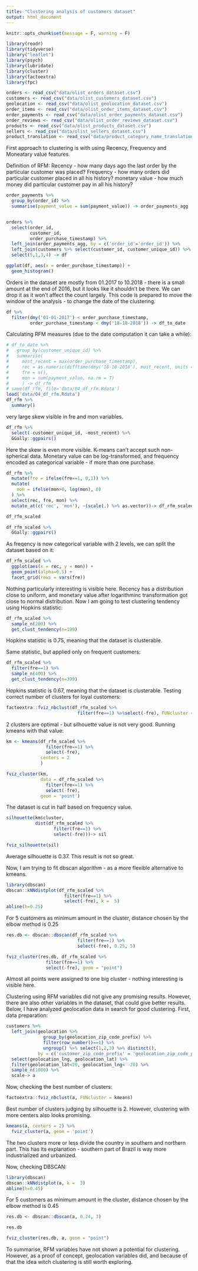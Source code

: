 ```yaml
---
title: "Clustering analysis of customers dataset"
output: html_document
---
```



```r
knitr::opts_chunk$set(message = F, warning = F)
```


```r
library(readr)
library(tidyverse)
library("leaflet")
library(psych)
library(lubridate)
library(cluster)
library(factoextra)
library(fpc)

orders <- read_csv("data/olist_orders_dataset.csv")
customers <- read_csv("data/olist_customers_dataset.csv")
geolocation <- read_csv("data/olist_geolocation_dataset.csv")
order_items <- read_csv("data/olist_order_items_dataset.csv")
order_payments <- read_csv("data/olist_order_payments_dataset.csv")
order_reviews <- read_csv("data/olist_order_reviews_dataset.csv")
products <- read_csv("data/olist_products_dataset.csv")
sellers <- read_csv("data/olist_sellers_dataset.csv")
product_translation <- read_csv("data/product_category_name_translation.csv")
```

First approach to clustering is with using Recency, Frequency and Moneatary value features.

Definition of RFM:
Recency - how many days ago the last order by the particular customer was placed?
Frequency - how many orders did particular customer placed in all his history?
monetary value - how much money did particular customer pay in all his history?

```r
order_payments %>%
  group_by(order_id) %>%
  summarise(payment_value = sum(payment_value)) -> order_payments_agg


orders %>%
  select(order_id,
         customer_id,
         order_purchase_timestamp) %>%
  left_join(order_payments_agg, by = c('order_id'='order_id')) %>%
  left_join(customers %>% select(customer_id, customer_unique_id)) %>%
  select(5,1,3,4) -> df

ggplot(df, aes(x = order_purchase_timestamp)) +
  geom_histogram()
```

Orders in the dataset are mostly from 01.2017 to 10.2018 - 
there is a small amount at the end of 2016, but it looks like it shouldn't be there. 
We can drop it as it won't affect the count largely.
This code is prepared to move the window of the analysis - to change the date of the clustering.

```r
df %>%
  filter(dmy('01-01-2017') < order_purchase_timestamp, 
         order_purchase_timestamp < dmy('18-10-2018')) -> df_to_date
```


Calculating RFM measures (due to the date computation it can take a while):

```r
# df_to_date %>%
#   group_by(customer_unique_id) %>%
#   summarise(
#     most_recent = max(order_purchase_timestamp),
#     rec = as.numeric(difftime(dmy('18-10-2018'), most_recent, units = 'days')),
#     fre = n(),
#     mon = sum(payment_value, na.rm = T)
#     ) -> df_rfm
# save(df_rfm, file='data/04_df_rfm.Rdata')
load('data/04_df_rfm.Rdata')
df_rfm %>%
  summary()
```

very large skew visible in fre and mon variables.

```r
df_rfm %>% 
  select(-customer_unique_id, -most_recent) %>%
  GGally::ggpairs()
```

Here the skew is even more visible. K-means can't accept such non-spherical data. 
Monetary value can be log-transformed, and frequency encoded as categorical variable - 
if more than one purchase.

```r
df_rfm %>%
  mutate(fre = ifelse(fre==1, 0,1)) %>%
  mutate(
    mon = ifelse(mon>0, log(mon), 0)
  ) %>%
  select(rec, fre, mon) %>%
  mutate_at(c('rec', 'mon'), ~(scale(.) %>% as.vector))-> df_rfm_scaled

df_rfm_scaled

df_rfm_scaled %>% 
  GGally::ggpairs()
```

As freqency is now categorical variable with 2 levels, we can split the dataset based on it: 

```r
df_rfm_scaled %>%
  ggplot(aes(x = rec, y = mon)) +
  geom_point(alpha=0.5) +
  facet_grid(rows = vars(fre))
```

Nothing particularly interesting is visible here. Recency has a distribution close to uniform,
and monetary value after logarithminc transformation got close to normal distribution. 
Now I am going to test clustering tendency using Hopkins statistic:

```r
df_rfm_scaled %>%
  sample_n(200) %>%
  get_clust_tendency(n=199)
```

Hopkins statistic is 0.75, meaning that the dataset is clusterable. 

Same statistic, but applied only on frequent customers:

```r
df_rfm_scaled %>%
  filter(fre==1) %>%
  sample_n(400) %>%
  get_clust_tendency(n=399)
```

Hopkins statistic is 0.67, meaning that the dataset is clusterable.
Testing correct number of clusters for loyal customers:

```r
factoextra::fviz_nbclust(df_rfm_scaled %>%
                           filter(fre==1) %>%select(-fre), FUNcluster = kmeans)
```

2 clusters are optimal - but silhouette value is not very good. Running kmeans with that value:

```r
km <- kmeans(df_rfm_scaled %>%
               filter(fre==1) %>%
               select(-fre), 
             centers = 2
             )

fviz_cluster(km, 
             data = df_rfm_scaled %>%
               filter(fre==1) %>%
               select(-fre),
             geom = 'point')

```

The dataset is cut in half based on frequency value.

```r
silhouette(km$cluster, 
           dist(df_rfm_scaled %>%
                  filter(fre==1) %>%
                  select(-fre)))-> sil

fviz_silhouette(sil)
```

Average silhouette is 0.37. This result is not so great. 

Now, I am trying to fit dbscan algorithm - as a more flexible alternative to kmeans.

```r
library(dbscan)
dbscan::kNNdistplot(df_rfm_scaled %>%
                      filter(fre==1) %>%
                      select(-fre), k =  5)
abline(h=0.25)
```


For 5 customers as minimum amount in the cluster, 
distance chosen by the elbow method is 0.25 

```r
res.db <- dbscan::dbscan(df_rfm_scaled %>%
                           filter(fre==1) %>%
                           select(-fre), 0.25, 5)

fviz_cluster(res.db, df_rfm_scaled %>%
               filter(fre==1) %>%
               select(-fre), geom = "point")
```

Almost all points were assigned to one big cluster - nothing interesting is visible here.

Clustering using RFM variables did not give any promising results. However,
 there are also other variables in the dataset, that could give better results.
 Below, I have analyzed geolocation data in search for good clustering. 
 First, data preparation:

```r
customers %>%
  left_join(geolocation %>% 
              group_by(geolocation_zip_code_prefix) %>%
              filter(row_number()==1) %>%
              ungroup() %>% select(1,2,3) %>% distinct(),
            by = c('customer_zip_code_prefix' = 'geolocation_zip_code_prefix')) %>%
  select(geolocation_lng, geolocation_lat) %>%
  filter(geolocation_lat<20, geolocation_lng< -20) %>%
  sample_n(1000) %>%
  scale-> a
```

Now, checking the best number of clusters:


```r
factoextra::fviz_nbclust(a, FUNcluster = kmeans)
```

Best number of clusters judging by silhouette is 2. 
However, clustering with more centers also looks promising.

```r
kmeans(a, centers = 2) %>%
  fviz_cluster(a, geom = 'point')
```

The two clusters more or less divide the country in southern and northern part. 
This has its explanation - southern part of Brazil is way more industrialized and urbanized.

Now, checking DBSCAN:
  

```r
library(dbscan)
dbscan::kNNdistplot(a, k =  3)
abline(h=0.45)
```


For 5 customers as minimum amount in the cluster, 
distance chosen by the elbow method is 0.45 

```r
res.db <- dbscan::dbscan(a, 0.24, 3)

res.db

fviz_cluster(res.db, a, geom = "point")
```

To summarise, RFM variables have not shown a potential for clustering. 
However, as a proof of concept, geolocation variables did, and because of that the idea
witch clustering is still worth exploring.
